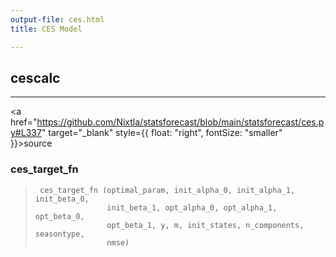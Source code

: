 ```yaml
---
output-file: ces.html
title: CES Model

---
```


## cescalc

------------------------------------------------------------------------

<a
href="https://github.com/Nixtla/statsforecast/blob/main/statsforecast/ces.py#L337"
target="_blank" style={{ float: "right", fontSize: "smaller" }}>source</a>

### ces_target_fn

> ``` text
>  ces_target_fn (optimal_param, init_alpha_0, init_alpha_1, init_beta_0,
>                 init_beta_1, opt_alpha_0, opt_alpha_1, opt_beta_0,
>                 opt_beta_1, y, m, init_states, n_components, seasontype,
>                 nmse)
> ```

